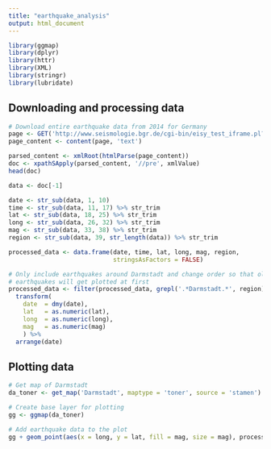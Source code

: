 ```yaml
---
title: "earthquake_analysis"
output: html_document
---
```



```r

library(ggmap)
library(dplyr)
library(httr)
library(XML)
library(stringr)
library(lubridate)

```

## Downloading and processing data

```r

# Download entire earthquake data from 2014 for Germany
page <- GET('http://www.seismologie.bgr.de/cgi-bin/eisy_test_iframe.pl?begin_date=20140101&end_date=20140713&min_lat=&max_lat=&min_lon=&max_lon=&min_mag=&max_mag=&')
page_content <- content(page, 'text')

parsed_content <- xmlRoot(htmlParse(page_content))
doc <- xpathSApply(parsed_content, '//pre', xmlValue)
head(doc)

data <- doc[-1]

date <- str_sub(data, 1, 10) 
time <- str_sub(data, 11, 17) %>% str_trim 
lat <- str_sub(data, 18, 25) %>% str_trim 
long <- str_sub(data, 26, 32) %>% str_trim 
mag <- str_sub(data, 33, 38) %>% str_trim 
region <- str_sub(data, 39, str_length(data)) %>% str_trim

processed_data <- data.frame(date, time, lat, long, mag, region, 
                             stringsAsFactors = FALSE)

# Only include earthquakes around Darmstadt and change order so that older
# earthquakes will get plotted at first
processed_data <- filter(processed_data, grepl('.*Darmstadt.*', region)) %>%
  transform(
    date  = dmy(date),
    lat   = as.numeric(lat),
    long  = as.numeric(long),
    mag   = as.numeric(mag)
    ) %>%
  arrange(date)

```


## Plotting data

```r

# Get map of Darmstadt
da_toner <- get_map('Darmstadt', maptype = 'toner', source = 'stamen')

# Create base layer for plotting
gg <- ggmap(da_toner)

# Add earthquake data to the plot
gg + geom_point(aes(x = long, y = lat, fill = mag, size = mag), processed_data)


```

